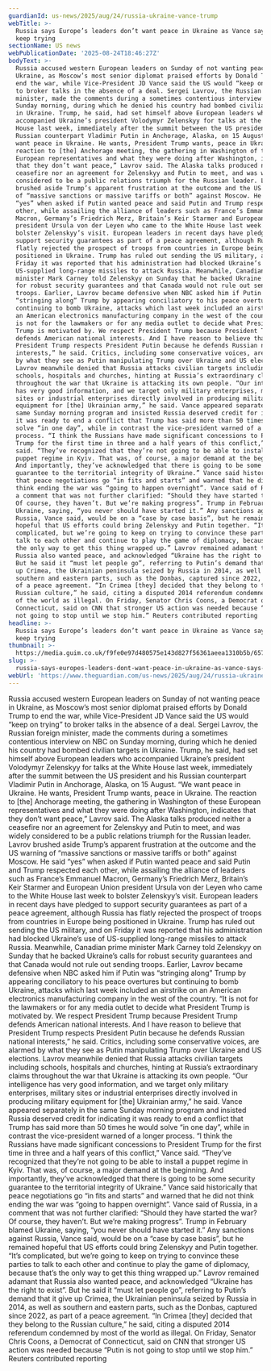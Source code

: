 ```yaml
---
guardianId: us-news/2025/aug/24/russia-ukraine-vance-trump
webTitle: >-
  Russia says Europe’s leaders don’t want peace in Ukraine as Vance says US will
  keep trying
sectionName: US news
webPublicationDate: '2025-08-24T18:46:27Z'
bodyText: >-
  Russia accused western European leaders on Sunday of not wanting peace in
  Ukraine, as Moscow’s most senior diplomat praised efforts by Donald Trump to
  end the war, while Vice-President JD Vance said the US would “keep on trying”
  to broker talks in the absence of a deal. Sergei Lavrov, the Russian foreign
  minister, made the comments during a sometimes contentious interview on NBC on
  Sunday morning, during which he denied his country had bombed civilian targets
  in Ukraine. Trump, he said, had set himself above European leaders who
  accompanied Ukraine’s president Volodymyr Zelenskyy for talks at the White
  House last week, immediately after the summit between the US president and his
  Russian counterpart Vladimir Putin in Anchorage, Alaska, on 15 August. “We
  want peace in Ukraine. He wants, President Trump wants, peace in Ukraine. The
  reaction to [the] Anchorage meeting, the gathering in Washington of these
  European representatives and what they were doing after Washington, indicates
  that they don’t want peace,” Lavrov said. The Alaska talks produced neither a
  ceasefire nor an agreement for Zelenskyy and Putin to meet, and was widely
  considered to be a public relations triumph for the Russian leader. Lavrov
  brushed aside Trump’s apparent frustration at the outcome and the US warning
  of “massive sanctions or massive tariffs or both” against Moscow. He said
  “yes” when asked if Putin wanted peace and said Putin and Trump respected each
  other, while assailing the alliance of leaders such as France’s Emmanuel
  Macron, Germany’s Friedrich Merz, Britain’s Keir Starmer and European Union
  president Ursula von der Leyen who came to the White House last week to
  bolster Zelenskyy’s visit. European leaders in recent days have pledged to
  support security guarantees as part of a peace agreement, although Russia has
  flatly rejected the prospect of troops from countries in Europe being
  positioned in Ukraine. Trump has ruled out sending the US military, and on
  Friday it was reported that his administration had blocked Ukraine’s use of
  US-supplied long-range missiles to attack Russia. Meanwhile, Canadian prime
  minister Mark Carney told Zelenskyy on Sunday that he backed Ukraine’s calls
  for robust security guarantees and that Canada would not rule out sending
  troops. Earlier, Lavrov became defensive when NBC asked him if Putin was
  “stringing along” Trump by appearing conciliatory to his peace overtures but
  continuing to bomb Ukraine, attacks which last week included an airstrike on
  an American electronics manufacturing company in the west of the country. “It
  is not for the lawmakers or for any media outlet to decide what President
  Trump is motivated by. We respect President Trump because President Trump
  defends American national interests. And I have reason to believe that
  President Trump respects President Putin because he defends Russian national
  interests,” he said. Critics, including some conservative voices, are alarmed
  by what they see as Putin manipulating Trump over Ukraine and US elections.
  Lavrov meanwhile denied that Russia attacks civilian targets including
  schools, hospitals and churches, hinting at Russia’s extraordinary claims
  throughout the war that Ukraine is attacking its own people. “Our intelligence
  has very good information, and we target only military enterprises, military
  sites or industrial enterprises directly involved in producing military
  equipment for [the] Ukrainian army,” he said. Vance appeared separately in the
  same Sunday morning program and insisted Russia deserved credit for indicating
  it was ready to end a conflict that Trump has said more than 50 times he would
  solve “in one day”, while in contrast the vice-president warned of a longer
  process. “I think the Russians have made significant concessions to President
  Trump for the first time in three and a half years of this conflict,” Vance
  said. “They’ve recognized that they’re not going to be able to install a
  puppet regime in Kyiv. That was, of course, a major demand at the beginning.
  And importantly, they’ve acknowledged that there is going to be some security
  guarantee to the territorial integrity of Ukraine.” Vance said historically
  that peace negotiations go “in fits and starts” and warned that he did not
  think ending the war was “going to happen overnight”. Vance said of Russia, in
  a comment that was not further clarified: “Should they have started the war?
  Of course, they haven’t. But we’re making progress”. Trump in February blamed
  Ukraine, saying, “you never should have started it.” Any sanctions against
  Russia, Vance said, would be on a “case by case basis”, but he remained
  hopeful that US efforts could bring Zelenskyy and Putin together. “It’s
  complicated, but we’re going to keep on trying to convince these parties to
  talk to each other and continue to play the game of diplomacy, because that’s
  the only way to get this thing wrapped up.” Lavrov remained adamant that
  Russia also wanted peace, and acknowledged “Ukraine has the right to exist”.
  But he said it “must let people go”, referring to Putin’s demand that it give
  up Crimea, the Ukrainian peninsula seized by Russia in 2014, as well as
  southern and eastern parts, such as the Donbas, captured since 2022, as part
  of a peace agreement. “In Crimea [they] decided that they belong to the
  Russian culture,” he said, citing a disputed 2014 referendum condemned by most
  of the world as illegal. On Friday, Senator Chris Coons, a Democrat of
  Connecticut, said on CNN that stronger US action was needed because “Putin is
  not going to stop until we stop him.” Reuters contributed reporting
headline: >-
  Russia says Europe’s leaders don’t want peace in Ukraine as Vance says US will
  keep trying
thumbnail: >-
  https://media.guim.co.uk/f9fe0e97d480575e143d827f56361aeea1310b5b/657_0_6574_5260/500.jpg
slug: >-
  russia-says-europes-leaders-dont-want-peace-in-ukraine-as-vance-says-us-will-keep-trying
webUrl: 'https://www.theguardian.com/us-news/2025/aug/24/russia-ukraine-vance-trump'
---
```

Russia accused western European leaders on Sunday of not wanting peace in Ukraine, as Moscow’s most senior diplomat praised efforts by Donald Trump to end the war, while Vice-President JD Vance said the US would “keep on trying” to broker talks in the absence of a deal. Sergei Lavrov, the Russian foreign minister, made the comments during a sometimes contentious interview on NBC on Sunday morning, during which he denied his country had bombed civilian targets in Ukraine. Trump, he said, had set himself above European leaders who accompanied Ukraine’s president Volodymyr Zelenskyy for talks at the White House last week, immediately after the summit between the US president and his Russian counterpart Vladimir Putin in Anchorage, Alaska, on 15 August. “We want peace in Ukraine. He wants, President Trump wants, peace in Ukraine. The reaction to [the] Anchorage meeting, the gathering in Washington of these European representatives and what they were doing after Washington, indicates that they don’t want peace,” Lavrov said. The Alaska talks produced neither a ceasefire nor an agreement for Zelenskyy and Putin to meet, and was widely considered to be a public relations triumph for the Russian leader. Lavrov brushed aside Trump’s apparent frustration at the outcome and the US warning of “massive sanctions or massive tariffs or both” against Moscow. He said “yes” when asked if Putin wanted peace and said Putin and Trump respected each other, while assailing the alliance of leaders such as France’s Emmanuel Macron, Germany’s Friedrich Merz, Britain’s Keir Starmer and European Union president Ursula von der Leyen who came to the White House last week to bolster Zelenskyy’s visit. European leaders in recent days have pledged to support security guarantees as part of a peace agreement, although Russia has flatly rejected the prospect of troops from countries in Europe being positioned in Ukraine. Trump has ruled out sending the US military, and on Friday it was reported that his administration had blocked Ukraine’s use of US-supplied long-range missiles to attack Russia. Meanwhile, Canadian prime minister Mark Carney told Zelenskyy on Sunday that he backed Ukraine’s calls for robust security guarantees and that Canada would not rule out sending troops. Earlier, Lavrov became defensive when NBC asked him if Putin was “stringing along” Trump by appearing conciliatory to his peace overtures but continuing to bomb Ukraine, attacks which last week included an airstrike on an American electronics manufacturing company in the west of the country. “It is not for the lawmakers or for any media outlet to decide what President Trump is motivated by. We respect President Trump because President Trump defends American national interests. And I have reason to believe that President Trump respects President Putin because he defends Russian national interests,” he said. Critics, including some conservative voices, are alarmed by what they see as Putin manipulating Trump over Ukraine and US elections. Lavrov meanwhile denied that Russia attacks civilian targets including schools, hospitals and churches, hinting at Russia’s extraordinary claims throughout the war that Ukraine is attacking its own people. “Our intelligence has very good information, and we target only military enterprises, military sites or industrial enterprises directly involved in producing military equipment for [the] Ukrainian army,” he said. Vance appeared separately in the same Sunday morning program and insisted Russia deserved credit for indicating it was ready to end a conflict that Trump has said more than 50 times he would solve “in one day”, while in contrast the vice-president warned of a longer process. “I think the Russians have made significant concessions to President Trump for the first time in three and a half years of this conflict,” Vance said. “They’ve recognized that they’re not going to be able to install a puppet regime in Kyiv. That was, of course, a major demand at the beginning. And importantly, they’ve acknowledged that there is going to be some security guarantee to the territorial integrity of Ukraine.” Vance said historically that peace negotiations go “in fits and starts” and warned that he did not think ending the war was “going to happen overnight”. Vance said of Russia, in a comment that was not further clarified: “Should they have started the war? Of course, they haven’t. But we’re making progress”. Trump in February blamed Ukraine, saying, “you never should have started it.” Any sanctions against Russia, Vance said, would be on a “case by case basis”, but he remained hopeful that US efforts could bring Zelenskyy and Putin together. “It’s complicated, but we’re going to keep on trying to convince these parties to talk to each other and continue to play the game of diplomacy, because that’s the only way to get this thing wrapped up.” Lavrov remained adamant that Russia also wanted peace, and acknowledged “Ukraine has the right to exist”. But he said it “must let people go”, referring to Putin’s demand that it give up Crimea, the Ukrainian peninsula seized by Russia in 2014, as well as southern and eastern parts, such as the Donbas, captured since 2022, as part of a peace agreement. “In Crimea [they] decided that they belong to the Russian culture,” he said, citing a disputed 2014 referendum condemned by most of the world as illegal. On Friday, Senator Chris Coons, a Democrat of Connecticut, said on CNN that stronger US action was needed because “Putin is not going to stop until we stop him.” Reuters contributed reporting
